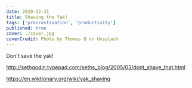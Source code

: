 ```yaml
---
date: 2020-12-31
title: Shaving the Yak!
tags: ['procrastination', 'productivity']
published: true
cover: ./cover.jpg
coverCredit: Photo by Thomas Q on Unsplash
---
```


Don't save the yak!

http://sethgodin.typepad.com/seths_blog/2005/03/dont_shave_that.html

https://en.wiktionary.org/wiki/yak_shaving
